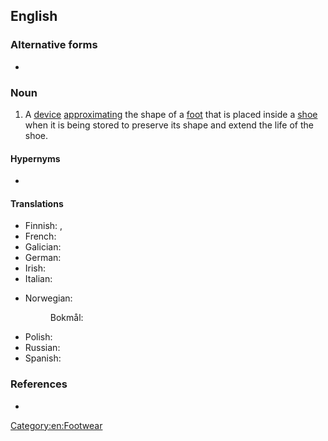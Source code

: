 {{also|shoetree}}

==English==

===Alternative forms===
* {{l|en|shoetree}}

===Noun===
{{en-noun}}

# A [[device]] [[approximating]] the shape of a [[foot]] that is placed inside a [[shoe]] when it is being stored to preserve its shape and extend the life of the shoe.

====Hypernyms====
* {{l|en|tree}} {{qualifier|structurally}}

====Translations====
{{trans-top|device to preserve the shape of a shoe}}
* Finnish: {{t|fi|lepolesti}}, {{t+|fi|lesti}}
* French: {{t+|fr|embauchoir|m}}
* Galician: {{t+|gl|forma|f}}
* German: {{t|de|Schuhspanner|m}}
* Irish: {{t|ga|brógchrann|m}}
* Italian: {{t|it|tendiscarpe|m}}
{{trans-mid}}
* Norwegian:
*: Bokmål: {{t+|nb|skoblokk|m}}
* Polish: {{t+|pl|prawidło|n}}
* Russian: {{t|ru|растя́жка для о́буви|f|sc=Cyrl}}
* Spanish: {{t+|es|horma|f}}
{{trans-bottom}}

===References===
* {{pedia}}

[[Category:en:Footwear]]